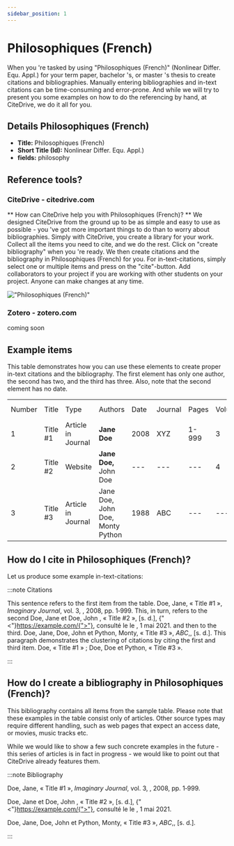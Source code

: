 ```yaml
---
sidebar_position: 1
---
```


# Philosophiques (French)

When you 're tasked by using "Philosophiques (French)" (Nonlinear Differ. Equ. Appl.) for your term paper, bachelor 's, or master 's thesis to create citations and bibliographies.
Manually entering bibliographies and in-text citations can be time-consuming and error-prone. And while we will try to present you some examples on how to do the referencing by hand, at CiteDrive, we do it all for you.

## Details  Philosophiques (French)
* **Title:** Philosophiques (French)
* **Short Title (Id):** Nonlinear Differ. Equ. Appl.)
* **fields:** philosophy

## Reference tools?
### CiteDrive - citedrive.com
** How can CiteDrive help you with Philosophiques (French)? **
We designed CiteDrive from the ground up to be as simple and easy to use as possible - you 've got more important things to do than to worry about bibliographies. Simply with CiteDrive, you create a library for your work. Collect all the items you need to cite, and we do the rest. Click on "create bibliography" when you 're ready. We then create citations and the bibliography in Philosophiques (French) for you. For in-text-citations, simply select one or multiple items and press on the "cite"-button. Add collaborators to your project if you are working with other students on your project. Anyone can make changes at any time.


!["Philosophiques (French)"](images/philosophiques-french.svg "Choose Philosophiques (French) in the CiteDrive App")

### Zotero - zotero.com

coming soon

## Example items

This table demonstrates how you can use these elements to create proper in-text citations and the bibliography. The first element has only one author, the second has two, and the third has three. Also, note that the second element has no date.


<table>
  <tr>
   <td>Number
   </td>
   <td>Title
   </td>
   <td>Type
   </td>
   <td>Authors
   </td>
   <td>Date
   </td>
   <td>Journal
   </td>
   <td>Pages
   </td>
   <td>Volume
   </td>
   <td>Issue
   </td>
   <td>Access Date
   </td>
  </tr>
  <tr>
   <td>1
   </td>
   <td>Title #1
   </td>
   <td>Article in Journal
   </td>
   <td><strong>Jane Doe</strong>
   </td>
   <td>2008
   </td>
   <td>XYZ
   </td>
   <td>1-999
   </td>
   <td>3
   </td>
   <td>2
   </td>
   <td>--
   </td>
  </tr>
  <tr>
   <td>
2
   </td>
   <td>Title #2
   </td>
   <td>Website
   </td>
   <td><strong>Jane Doe, </strong>John Doe
   </td>
   <td>---
   </td>
   <td>---
   </td>
   <td>---
   </td>
   <td>4
   </td>
   <td>---
   </td>
   <td>2020-05-01
   </td>
  </tr>
  <tr>
   <td>3
   </td>
   <td>Title #3
   </td>
   <td>Article in Journal
   </td>
   <td>Jane Doe, John Doe, Monty Python
   </td>
   <td>1988
   </td>
   <td>ABC
   </td>
   <td>---
   </td>
   <td>---
   </td>
   <td>16
   </td>
   <td>---
   </td>
  </tr>
</table>



## How do I cite in  Philosophiques (French)?

Let us produce some example in-text-citations:

:::note Citations


This sentence refers to the first item from the table. Doe, Jane, « Title #1 », <i>Imaginary Journal</i>, vol. 3, , 2008, pp. 1‑999. This, in turn, refers to the second Doe, Jane et Doe, John , « Title #2 », [s. d.], {"<"}https://example.com/{">"}, consulté le le , 1 mai 2021.
and then to the third.  Doe, Jane, Doe, John et Python, Monty, « Title #3 », <i>ABC</i>,, [s. d.].
This paragraph demonstrates the clustering of citations by citing the first and third item. Doe, « Title #1 » ; Doe, Doe et Python, « Title #3 ».

:::

## How do I create a bibliography in Philosophiques (French)?

This bibliography contains all items from the sample table. Please note that these examples in the table consist only of articles. Other source types may require different handling, such as web pages that expect an access date, or movies, music tracks etc.

While we would like to show a few such concrete examples in the future - this series of articles is in fact in progress - we would like to point out that CiteDrive already features them.

:::note Bibliography

Doe, Jane, « Title #1 », <i>Imaginary Journal</i>, vol. 3, , 2008, pp. 1‑999.

Doe, Jane et Doe, John , « Title #2 », [s. d.], {"<"}https://example.com/{">"}, consulté le le , 1 mai 2021.

Doe, Jane, Doe, John et Python, Monty, « Title #3 », <i>ABC</i>,, [s. d.].



:::


        